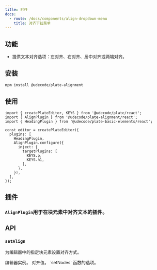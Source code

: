 ```yaml
---
title: 对齐
docs:
  - route: /docs/components/align-dropdown-menu
    title: 对齐下拉菜单
---
```


<ComponentPreview name="align-demo" />

<PackageInfo>

## 功能

- 提供文本对齐选项：左对齐、右对齐、居中对齐或两端对齐。

</PackageInfo>

## 安装

```bash
npm install @udecode/plate-alignment
```

## 使用

```tsx
import { createPlateEditor, KEYS } from '@udecode/plate/react';
import { AlignPlugin } from '@udecode/plate-alignment/react';
import { HeadingPlugin } from '@udecode/plate-basic-elements/react';

const editor = createPlateEditor({
  plugins: [
    HeadingPlugin,
    AlignPlugin.configure({
      inject: {
        targetPlugins: [
          KEYS.p,
          KEYS.h1,
        ],
      },
    }),
  ],
});
```

## 插件

### `AlignPlugin`用于在块元素中对齐文本的插件。

## API

### `setAlign`

为编辑器中的指定块元素设置对齐方式。

<APIParameters>
<APIItem name="editor" type="PlateEditor">
编辑器实例。
</APIItem>
<APIItem name="options" type="object" optional>
<APISubList>
<APISubListItem parent="options" name="value" type="Alignment" optional>
对齐值。
</APISubListItem>
<APISubListItem parent="options" name="setNodesOptions" type="SetNodesOptions" optional>
`setNodes` 函数的选项。
</APISubListItem>

</APISubList>
</APIItem>
</APIParameters>

